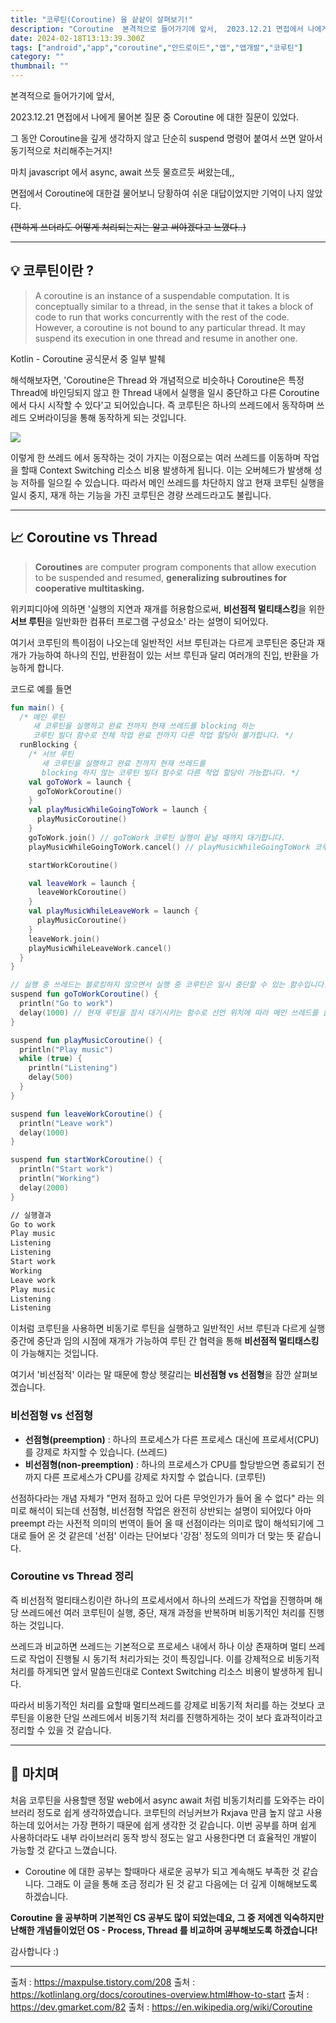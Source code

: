 ```yaml
---
title: "코루틴(Coroutine) 을 샅샅이 살펴보기!"
description: "Coroutine  본격적으로 들어가기에 앞서,  2023.12.21 면접에서 나에게 물어본 질문 중 Coroutine 에 대한 질문이 있었다.  그 동안 Coroutine을 깊게 생각하지 않고 단순히 suspend 명령어 붙여서 쓰면 알아서 동기적으로 처리해주는거지!"
date: 2024-02-18T13:13:39.300Z
tags: ["android","app","coroutine","안드로이드","앱","앱개발","코루틴"]
category: ""
thumbnail: ""
---
```


본격적으로 들어가기에 앞서,

2023.12.21 면접에서 나에게 물어본 질문 중 Coroutine 에 대한 질문이 있었다.

그 동안 Coroutine을 깊게 생각하지 않고 단순히 suspend 명령어 붙여서 쓰면 알아서
동기적으로 처리해주는거지! 

마치 javascript 에서 async, await 쓰듯 물흐르듯 써왔는데,,

면접에서 Coroutine에 대한걸 물어보니 당황하여 쉬운 대답이었지만 기억이 나지 않았다.

~~(편하게 쓰더라도 어떻게 처리되는지는 알고 써야겠다고 느꼈다..)~~

---

## 💡 코루틴이란 ?

> A coroutine is an instance of a suspendable computation. It is conceptually similar to a thread, in the sense that it takes a block of code to run that works concurrently with the rest of the code. However, a coroutine is not bound to any particular thread. It may suspend its execution in one thread and resume in another one.


Kotlin - Coroutine 공식문서 중 일부 발췌

해석해보자면, 'Coroutine은 Thread 와 개념적으로 비슷하나 Coroutine은 특정 Thread에 바인딩되지 않고 한 Thread 내에서 실행을 일시 중단하고 다른 Coroutine에서 다시 시작할 수 있다'고 되어있습니다.
즉 코루틴은 하나의 쓰레드에서 동작하며 쓰레드 오버라이딩을 통해 동작하게 되는 것입니다.

![](/images/6439e6de-7811-437a-ba49-22b1c2b97266-image.png)

이렇게 한 쓰레드 에서 동작하는 것이 가지는 이점으로는 여러 쓰레드를 이동하며 작업을 할때 Context Switching 리소스 비용 발생하게 됩니다. 이는 오버헤드가 발생해 성능 저하를 일으킬 수 있습니다. 따라서 메인 쓰레드를 차단하지 않고 현재 코루틴 실행을 일시 중지, 재개 하는 기능을 가진 코루틴은 경량 쓰레드라고도 불립니다.

---


## 📈 Coroutine vs Thread

> **Coroutines** are computer program components that allow execution to be suspended and resumed, **generalizing subroutines for cooperative multitasking.** 

위키피디아에 의하면 '실행의 지연과 재개를 허용함으로써,
**비선점적 멀티태스킹**을 위한 **서브 루틴**을 일반화한 컴퓨터 프로그램 구성요소' 라는 설명이 되어있다.

여기서 코루틴의 특이점이 나오는데 일반적인 서브 루틴과는 다르게 코루틴은 중단과 재개가 가능하여 하나의 진입, 반환점이 있는 서브 루틴과 달리 여러개의 진입, 반환을 가능하게 합니다. 

코드로 예를 들면
```kotlin
fun main() {
  /* 메인 루틴
     새 코루틴을 실행하고 완료 전까지 현재 쓰레드를 blocking 하는 
     코루틴 빌더 함수로 전체 작업 완료 전까지 다른 작업 할당이 불가합니다. */
  runBlocking {
    /* 서브 루틴
       새 코루틴을 실행하고 완료 전까지 현재 쓰레드를 
       blocking 하지 않는 코루틴 빌더 함수로 다른 작업 할당이 가능합니다. */
    val goToWork = launch {
      goToWorkCoroutine()
    }
    val playMusicWhileGoingToWork = launch {
      playMusicCoroutine()
    }
    goToWork.join() // goToWork 코루틴 실행이 끝날 때까지 대기합니다.
    playMusicWhileGoingToWork.cancel() // playMusicWhileGoingToWork 코루틴을 종료합니다.

    startWorkCoroutine()

    val leaveWork = launch {
      leaveWorkCoroutine()
    }
    val playMusicWhileLeaveWork = launch {
      playMusicCoroutine()
    }
    leaveWork.join()
    playMusicWhileLeaveWork.cancel()
  }
}

// 실행 중 쓰레드는 블로킹하지 않으면서 실행 중 코루틴은 일시 중단할 수 있는 함수입니다.
suspend fun goToWorkCoroutine() {
  println("Go to work")
  delay(1000) // 현재 루틴을 잠시 대기시키는 함수로 선언 위치에 따라 메인 쓰레드를 블로킹할 수도 있습니다.
}

suspend fun playMusicCoroutine() {
  println("Play music")
  while (true) {
    println("Listening")
    delay(500)
  }
}

suspend fun leaveWorkCoroutine() {
  println("Leave work")
  delay(1000)
}

suspend fun startWorkCoroutine() {
  println("Start work")
  println("Working")
  delay(2000)
}
```

```bash
// 실행결과
Go to work
Play music
Listening
Listening
Start work
Working
Leave work
Play music
Listening
Listening
```

이처럼 코루틴을 사용하면 비동기로 루틴을 실행하고 일반적인 서브 루틴과 다르게 실행 중간에 중단과 임의 시점에 재개가 가능하여 루틴 간 협력을 통해 **비선점적 멀티태스킹**이 가능해지는 것입니다.

여기서 '비선점적' 이라는 말 때문에 항상 헷갈리는 **비선점형 vs 선점형**을 잠깐 살펴보겠습니다.

### 비선점형 vs 선점형
- **선점형(preemption)** : 하나의 프로세스가 다른 프로세스 대신에 프로세서(CPU)를 강제로 차지할 수 있습니다. (쓰레드)
- **비선점형(non-preemption)** : 하나의 프로세스가 CPU를 할당받으면 종료되기 전까지 다른 프로세스가 CPU를 강제로 차지할 수 없습니다. (코루틴)


선점하다라는 개념 자체가 "먼저 점하고 있어 다른 무엇인가가 들어 올 수 없다" 라는 의미로 해석이 되는데 선점형, 비선점형 작업은 완전히 상반되는 설명이 되어있다 아마 preempt 라는 사전적 의미의 번역이 들어 올 때 선점이라는 의미로 많이 해석되기에 그대로 들어 온 것 같은데 '선점' 이라는 단어보다 '강점' 정도의 의미가 더 맞는 뜻 같습니다.

### Coroutine vs Thread 정리

즉 비선점적 멀티태스킹이란 하나의 프로세서에서 하나의 쓰레드가 작업을 진행하며 해당 쓰레드에선 여러 코루틴이 실행, 중단, 재개 과정을 반복하며 비동기적인 처리를 진행하는 것입니다.

쓰레드과 비교하면 쓰레드는 기본적으로 프로세스 내에서 하나 이상 존재하며 멀티 쓰레드로 작업이 진행될 시 동기적 처리가되는 것이 특징입니다. 이를 강제적으로 비동기적 처리를 하게되면 앞서 말씀드린대로 Context Switching 리소스 비용이 발생하게 됩니다.

따라서 비동기적인 처리를 요할때 멀티쓰레드를 강제로 비동기적 처리를 하는 것보다 코루틴을 이용한 단일 쓰레드에서 비동기적 처리를 진행하게하는 것이 보다 효과적이라고 정리할 수 있을 것 같습니다.

---

## 🎯 마치며
처음 코루틴을 사용할땐 정말 web에서 async await 처럼 비동기처리를 도와주는 라이브러리 정도로 쉽게 생각하였습니다. 코루틴의 러닝커브가 Rxjava 만큼 높지 않고 사용하는데 있어서는 가장 편하기 때문에 쉽게 생각한 것 같습니다. 이번 공부를 하며 쉽게 사용하더라도 내부 라이브러리 동작 방식 정도는 알고 사용한다면 더 효율적인 개발이 가능할 것 같다고 느꼈습니다.

+ Coroutine 에 대한 공부는 할때마다 새로운 공부가 되고 계속해도 부족한 것 같습니다. 그래도 이 글을 통해 조금 정리가 된 것 같고 다음에는 더 깊게 이해해보도록 하겠습니다.

**Coroutine 을 공부하며 기본적인 CS 공부도 많이 되었는데요, 그 중 저에겐 익숙하지만 난해한 개념들이었던 OS - Process, Thread 를 비교하며 공부해보도록 하겠습니다!**

감사합니다 :)


---

출처 : https://maxpulse.tistory.com/208
출처 : https://kotlinlang.org/docs/coroutines-overview.html#how-to-start
출처 : https://dev.gmarket.com/82
출처 : https://en.wikipedia.org/wiki/Coroutine